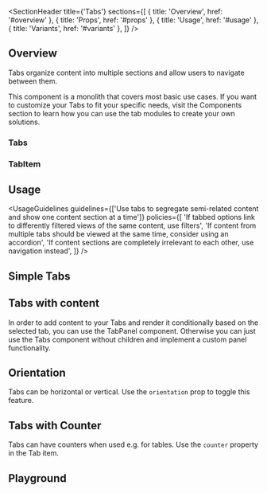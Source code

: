 
<Meta of={TabsStories} />

<SectionHeader
  title={'Tabs'}
  sections={[
    { title: 'Overview', href: '#overview' },
    { title: 'Props', href: '#props' },
    { title: 'Usage', href: '#usage' },
    { title: 'Variants', href: '#variants' },
  ]}
/>

## Overview

Tabs organize content into multiple sections and allow users to navigate between them.

<Tip>
  This component is a monolith that covers most basic use cases. If you want to customize your Tabs
  to fit your specific needs, visit the Components section to learn how you can use the tab modules
  to create your own solutions.
</Tip>

<SubsectionHeader title="Props" />

### Tabs

<ArgTypes of={Tabs} />

### TabItem

<ArgTypes of={TabItemStory} />

## Usage

<UsageGuidelines
  guidelines={['Use tabs to segregate semi-related content and show one content section at a time']}
  policies={[
    'If tabbed options link to differently filtered views of the same content, use filters',
    'If content from multiple tabs should be viewed at the same time, consider using an accordion',
    'If content sections are completely irrelevant to each other, use navigation instead',
  ]}
/>

<SubsectionHeader title="Variants" />

## Simple Tabs

<Canvas of={TabsStories.SimpleTabs} />

## Tabs with content

In order to add content to your Tabs and render it conditionally based on the selected tab, you can use the TabPanel component. Otherwise you can just use the Tabs component without children and implement a custom panel functionality.

<Canvas of={TabsStories.TabsWithContent} />

## Orientation

Tabs can be horizontal or vertical. Use the `orientation` prop to toggle this feature.

<Canvas of={TabsStories.TabsOrientation} />

## Tabs with Counter

Tabs can have counters when used e.g. for tables. Use the `counter` property in the Tab item.

<Canvas of={TabsStories.TabsWithCounter} />

## Playground

<Canvas of={TabsStories.Playground} />
